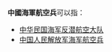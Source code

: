 '''中國海軍航空兵'''可以指：

* [[中华民国海军反潜航空大队|中华民国海军反潜航空大队]]
* [[中国人民解放军海军航空兵|中国人民解放军海军航空兵]]

{{disambig|cat=七字組織機構消歧義}}